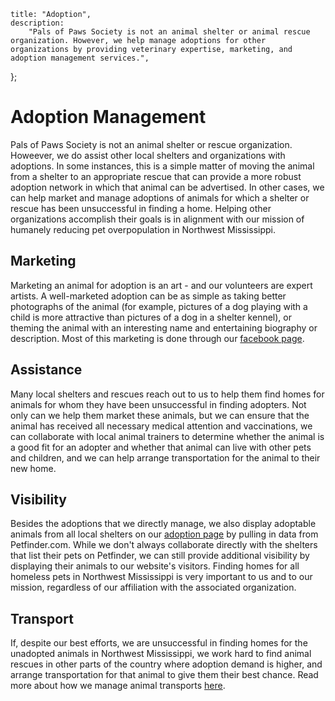 
	title: "Adoption",
	description:
		"Pals of Paws Society is not an animal shelter or animal rescue organization. However, we help manage adoptions for other organizations by providing veterinary expertise, marketing, and adoption management services.",
};


# Adoption Management

Pals of Paws Society is not an animal shelter or rescue organization. Howeever, we do assist other local shelters and organizations with adoptions. In some instances, this is a simple matter of moving the animal from a shelter to an appropriate rescue that can provide a more robust adoption network in which that animal can be advertised. In other cases, we can help market and manage adoptions of animals for which a shelter or rescue has been unsuccessful in finding a home. Helping other organizations accomplish their goals is in alignment with our mission of humanely reducing pet overpopulation in Northwest Mississippi.

## Marketing

Marketing an animal for adoption is an art - and our volunteers are expert artists. A well-marketed adoption can be as simple as taking better photographs of the animal (for example, pictures of a dog playing with a child is more attractive than pictures of a dog in a shelter kennel), or theming the animal with an interesting name and entertaining biography or description. Most of this marketing is done through our [facebook page](https://www.facebook.com/palsofpawssociety).

## Assistance

Many local shelters and rescues reach out to us to help them find homes for animals for whom they have been unsuccessful in finding adopters. Not only can we help them market these animals, but we can ensure that the animal has received all necessary medical attention and vaccinations, we can collaborate with local animal trainers to determine whether the animal is a good fit for an adopter and whether that animal can live with other pets and children, and we can help arrange transportation for the animal to their new home.

## Visibility

Besides the adoptions that we directly manage, we also display adoptable animals from all local shelters on our [adoption page](/adopt) by pulling in data from Petfinder.com. While we don't always collaborate directly with the shelters that list their pets on Petfinder, we can still provide additional visibility by displaying their animals to our website's visitors. Finding homes for all homeless pets in Northwest Mississippi is very important to us and to our mission, regardless of our affiliation with the associated organization.

## Transport

If, despite our best efforts, we are unsuccessful in finding homes for the unadopted animals in Northwest Mississippi, we work hard to find animal rescues in other parts of the country where adoption demand is higher, and arrange transportation for that animal to give them their best chance. Read more about how we manage animal transports [here](/about/transports).

<MDXImage
	src={transport}
	alt="A graphical flow chart explaining the decision-making process regarding local adoption versus animal transport."
	longdesc="/public/descriptions/transports.txt"
	width={1250}
	height={1000}
	priority
/>